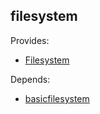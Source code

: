 == filesystem ==

Provides:
*[[Filesystem]]

Depends:
*[[Extension/basicfilesystem|basicfilesystem]]
